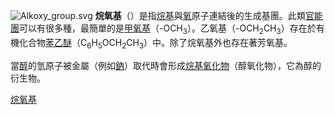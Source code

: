 {{noteTA
|G1=Chemistry
}}
[[File:Alkoxy_group.svg|thumb]]
'''烷氧基'''（{{lang-en|Alkoxy group}}）是指[[烷基|烷基]]與[[氧|氧]]原子連結後的生成基團。此類[[官能團|官能團]]可以有很多種，最簡單的是[[甲氧基|甲氧基]]（-OCH<sub>3</sub>）。乙氧基（-OCH<sub>2</sub>CH<sub>3</sub>）存在於有機化合物[[苯乙醚|苯乙醚]]（C<sub>6</sub>H<sub>5</sub>OCH<sub>2</sub>CH<sub>3</sub>）中。除了烷氧基外也存在著芳氧基。

當[[醇|醇]]的氫原子被金屬（例如[[鈉|鈉]]）取代時會形成[[烷基氧化物|烷基氧化物]]（醇氧化物），它為醇的衍生物。

{{官能團}}
{{有機化合物小作品}}

[[Category:烷氧基|]]